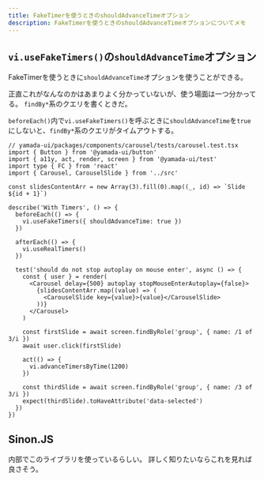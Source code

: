 ```yaml
---
title: FakeTimerを使うときのshouldAdvanceTimeオプション
description: FakeTimerを使うときのshouldAdvanceTimeオプションについてメモ
---
```



## `vi.useFakeTimers()`の`shouldAdvanceTime`オプション

FakeTimerを使うときに`shouldAdvanceTime`オプションを使うことができる。

<LinkPreview id="https://vitest.dev/config/#faketimers-shouldadvancetime" />

正直これがなんなのかはあまりよく分かっていないが、使う場面は一つ分かってる。
`findBy*`系のクエリを書くときだ。

`beforeEach()`内で`vi.useFakeTimers()`を呼ぶときに`shouldAdvanceTime`を`true`にしないと、`findBy*`系のクエリがタイムアウトする。

```tsx
// yamada-ui/packages/components/carousel/tests/carousel.test.tsx
import { Button } from '@yamada-ui/button'
import { a11y, act, render, screen } from '@yamada-ui/test'
import type { FC } from 'react'
import { Carousel, CarouselSlide } from '../src'

const slidesContentArr = new Array(3).fill(0).map((_, id) => `Slide ${id + 1}`)

describe('With Timers', () => {
  beforeEach(() => {
    vi.useFakeTimers({ shouldAdvanceTime: true })
  })

  afterEach(() => {
    vi.useRealTimers()
  })

  test('should do not stop autoplay on mouse enter', async () => {
    const { user } = render(
      <Carousel delay={500} autoplay stopMouseEnterAutoplay={false}>
        {slidesContentArr.map((value) => (
          <CarouselSlide key={value}>{value}</CarouselSlide>
        ))}
      </Carousel>
    )

    const firstSlide = await screen.findByRole('group', { name: /1 of 3/i })
    await user.click(firstSlide)

    act(() => {
      vi.advanceTimersByTime(1200)
    })

    const thirdSlide = await screen.findByRole('group', { name: /3 of 3/i })
    expect(thirdSlide).toHaveAttribute('data-selected')
  })
})
```

## Sinon.JS

内部でこのライブラリを使っているらしい。
詳しく知りたいならこれを見れば良さそう。

<LinkPreview id="https://sinonjs.org/releases/latest/fake-timers/" />
